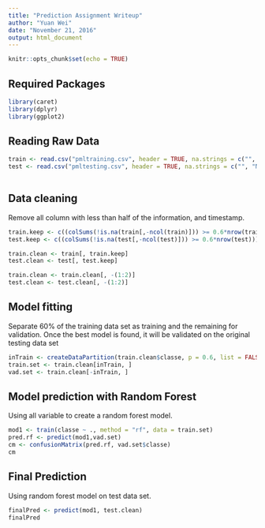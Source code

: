 ---
title: "Prediction Assignment Writeup"
author: "Yuan Wei"
date: "November 21, 2016"
output: html_document
---

```{r setup, include=FALSE}
knitr::opts_chunk$set(echo = TRUE)
```

## Required Packages
```{r package, warning=FALSE, message=FALSE}
library(caret)
library(dplyr)
library(ggplot2)
```


## Reading Raw Data
```{r file, warning=FALSE, message=FALSE}

train <- read.csv("pmltraining.csv", header = TRUE, na.strings = c("", "NA"))
test <- read.csv("pmltesting.csv", header = TRUE, na.strings = c("", "NA"))
  
```

## Data cleaning
Remove all column with less than half of the information, and timestamp.
```{r clean}
train.keep <- c((colSums(!is.na(train[,-ncol(train)])) >= 0.6*nrow(train)))
test.keep <- c((colSums(!is.na(test[,-ncol(test)])) >= 0.6*nrow(test)))

train.clean <- train[, train.keep]
test.clean <- test[, test.keep]

train.clean <- train.clean[, -(1:2)]
test.clean <- test.clean[, -(1:2)]
```


## Model fitting
Separate 60% of the training data set as training and the remaining for validation. Once the best model is found, it will be validated on the original testing data set
```{r train, cache=TRUE}

inTrain <- createDataPartition(train.clean$classe, p = 0.6, list = FALSE)
train.set <- train.clean[inTrain, ]
vad.set <- train.clean[-inTrain, ]

```

## Model prediction with Random Forest
Using all variable to create a random forest model.
```{r validating, warning=FALSE, message=FALSE}
mod1 <- train(classe ~ ., method = "rf", data = train.set)
pred.rf <- predict(mod1,vad.set)
cm <- confusionMatrix(pred.rf, vad.set$classe)
cm
```


## Final Prediction
Using random forest model on test data set.
```{r predict}
finalPred <- predict(mod1, test.clean)
finalPred
```

